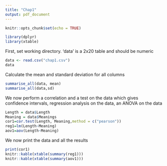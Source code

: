 ```yaml
---
title: "Chap1"
output: pdf_document
---
```


```r
knitr::opts_chunk$set(echo = TRUE)
```

```r
library(dplyr)
library(xtable)
```

First, set working directory. 'data' is a 2x20 table and should be numeric
```r
data <- read.csv("chap1.csv")
data
```

Calculate the mean and standard deviation for all columns
```r
summarise_all(data, mean)
summarise_all(data,sd)
```

We now perform a correlation and a test on the data which gives
confidence intervals, regression analysis on the data, an ANOVA on the data
```r
Length = data$Length
Meaning = data$Meanings
cor1=cor.test(Length, Meaning,method = c("pearson"))
reg1=lm(Length~Meaning)
aov1=aov(Length~Meaning)
```

We now print the data and all the results
```r
print(cor1)
knitr::kable(xtable(summary(reg1)))
knitr::kable(xtable(summary(aov1)))
```

